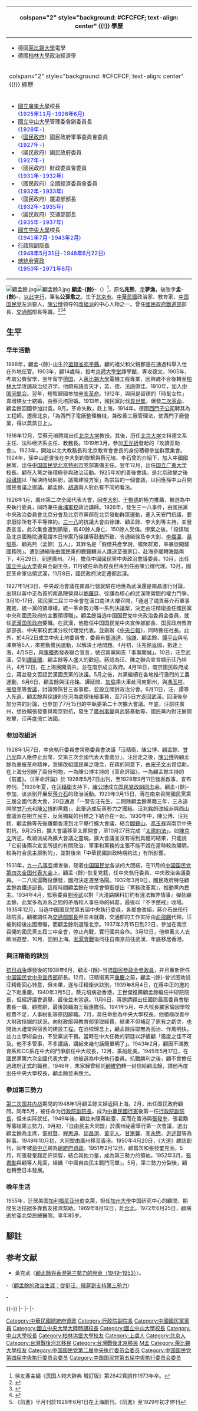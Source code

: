 {{Infobox_Prime_Minister
| name = 顧孟-{餘}-
| image = File:顧孟餘2.jpg
| order = {{ROC}}第1任[[行政院|行政院]][[行政院副院長|副院長]]
| term_start = 1948年5月31日
| term_end = 1948年6月22日
| premierroc     = [[翁文灝|翁文灝]]
| predecessor = '''首任'''
| successor = [[張厲生|張厲生]]
| birth_date = 1888年
| birth_place = {{QING|直隸省}}[[順天府|順天府]][[宛平縣|宛平縣]]
| death_date = {{death date and age|1972|6|25|1888}}
| death_place = {{ROC|臺北市}}[[北投區|北投區]][[臺北榮民總醫院|臺北榮民總醫院]]
| constituency = 
| nationality = {{QING}}（1888年－1911年）<br>{{ROC}}（1912年－1972年）
| spouse = 韋增瑛
| party = {{KMT}}
| profession = 
| religion = 
| signature = 
| footnotes = 
}}
{| class="infobox bordered" style="width: 21em; font-size: 90%; text-align: left; float:right;" cellpadding="3"
|-
! colspan="2" style="background: #CFCFCF; text-align: center" {{!}} 學歷
|- 
| colspan="2" style="font-size: 90%" |<div style="text-align: left">
* 德國[[萊比錫大學|萊比錫大學]]電學
* 德國[[柏林洪堡大學|柏林大學]]政治經濟學
</div>
|-
! colspan="2" style="background: #CFCFCF; text-align: center" {{!}} 經歷
|- 
| colspan="2" style="font-size: 90%" |<div style="text-align: left">
* [[國立廣東大學|國立廣東大學]]校長 <br><span style="color: blue;">(1925年11月-1926年6月)</span>
* [[國立中山大學|國立中山大學]]管理委會副委員長 <br><span style="color: blue;">(1926年-)</span>
* （[[國民政府|國民政府]]）國民政府軍事委員會委員 <br><span style="color: blue;">(1927年-)</span>
* （國民政府）國民政府委員 <br><span style="color: blue;">(1927年-)</span>
* （國民政府）財政委員會委員　<br><span style="color: blue;">(1931年-1932年)</span>
* （國民政府）全國經濟委員會委員 <br><span style="color: blue;">(1932年-1933年)</span>
* （國民政府）鐵道部部長 <br><span style="color: blue;">(1932年-1935年)</span>
* （國民政府）交通部部長 <br><span style="color: blue;">(1935年-1937年)</span>
* [[國立中央大學|國立中央大學]]校長 <br><span style="color: blue;">(1941年7月-1943年2月)</span>
* [[行政院副院長|行政院副院長]] <br><span style="color: blue;">(1948年5月31日-1948年6月22日)</span>
* [[總統府資政|總統府資政]] <br><span style="color: blue;">(1950年-1971年6月)</span>
</div>
|}
[[File:顧孟餘.jpg|thumb]][[File:顧孟餘3.jpg|thumb]]
'''顧孟-{餘}-'''（{{bd|1888年10月18日||1972年|6月25日|catIdx=G顧}}）<ref>徐友春主編《民国人物大辞典 増訂版》第2842頁誤作1973年卒。</ref>，原名'''兆熊'''，[[表字|字]]'''夢漁'''，後改字'''孟-{餘}-'''，[[以字行|以此字行]]，筆名'''公孫愈之'''。生于[[順天府|北京市]]。[[中華民國|中華民國]]政治家、教育家，[[中国国民党|中国国民党]]左派要人，[[陳公博|陳公博]]领导的[[改組派|改組派]]的中心人物之一。曾任[[國民政府|國民政府]][[中華民國鐵道部|鐵道部]]部長、[[中華民國交通部|交通部]]部長等職。<ref name=xu>{{Cite book|author = 徐友春主編|title = 民国人物大辞典 増訂版|year = 2007|publisher = 河北人民出版社|isbn = 978-7-202-03014-1}}</ref><ref name=gmd>{{Cite book|author = 劉国銘主編|title = 中国国民党百年人物全書|year = 2005|publisher =团結出版社|isbn = 7-80214-039-0}}</ref><ref name=zx>{{Cite book|author = 東亜問題調査会|title = 最新支那要人伝|year = 1941|publisher = [[朝日新聞社|朝日新聞社]]|isbn = }}</ref>

==生平==
=== 早年活動 ===
1888年，顧孟-{餘}-出生於[[直隸省|直隸省]][[宛平縣|宛平縣]]。顧的祖父和父親都是在通過科舉入仕在外地任官。1903年，顧14歲時，投考[[京師大學堂|京師大學堂]]譯學館，專攻德文。1905年，考取公費留學，翌年留学[[德国|德国]]，入[[萊比錫大學|萊比錫大學]]電機工程專業，因興趣不合後轉至[[柏林洪堡大学|柏林大学]]攻讀政治经济学。他頗有語言天才，英、德、法語俱佳。1910年，加入[[中国同盟会|中国同盟会]]。翌年，短暫歸國参加[[辛亥革命|辛亥革命]]。1912年，與同是留德的「時髦女性」韋增瑛女士結婚，由蔡元培證婚。1913年，國民黨討伐[[袁世凱|袁世凱]]，爆發[[二次革命|二次革命]]，顧孟餘回國參加討袁。9月。革命失敗，赴上海。1914年，德國[[西門子公司|西門子公司]]聘其為工程師，遷居北京，「為西門子電廠整理機械，兼改善工廠管理法，使西門子廠營業，得以蒸蒸日上」。{{cfn|黃克武|y=2020}}

1916年12月，受蔡元培聘請出任[[北京大学|北京大学]]教授。其後，历任[[北京大学|北京大学]]文科德文系主任、法科经济系主任、教務長。1919年3月，參加[[王光祈|王光祈]]發起的『攻讀互助會』。1923年，開始以北大教務長和北京教育會會長的身份積極參加群眾集會。1924年，孫中山逝世後在李大釗的聯繫與蔡元培、李石曾的介紹下，加入中國國民黨，出任[[中国国民党|中国国民党]][[北京市|北京特别市]]党部籌備主任。翌年12月，出任[[国立广東大学|国立广東大学]]校長。顧在入黨之後積極參與政治活動。1925年初的善後會議，是北京政變之後[[段祺瑞|段祺瑞]]以「解決時局糾紛，議籌建設方案」為宗旨的一個會議，以回應孫中山召開國民會議之提議。顧孟餘、[[胡適|胡適]]兩人對此有不同的看法。{{cfn|黃克武|y=2020}}

1926年1月，廣州第二次全國代表大會，因[[李大釗|李大釗]]、[[于樹德|于樹德]]的極力推薦，被選為中央執行委員，同時兼任[[黄埔軍校|黄埔軍校]]政治講師。1926年，發生三一八事件，由國民黨中央政治委員會北京分會及北京市黨部在北京發動群眾運動，進入天安門抗議，要求廢除所有不平等條約。[[三一八惨案|三一八]]的抗議大會由徐謙、顧孟餘、李大釗等主持，並發表宣言。此次集會遭到鎮壓，有40餘人身亡、150餘人受傷。慘案之後，「段祺瑞及北京國務院通電謂本日慘案乃徐謙等鼓動所致，令通緝徐及李大釗、[[李煜瀛|李煜瀛]]、[[易培基|易培基]]、顧兆熊（孟餘）五人」，其罪名是「假借共產學說，嘯聚群眾，率暴徒闖襲國務院」。遭到通緝後由國民軍的鹿鐘麟派人護送至張家口，赴海參崴轉海路南下，4月29日，到達廣州。7月，擔任中國國民黨中央政治會議委員。10月，出任[[国立中山大学|国立中山大学]]委員会副主任，11月被任命為校長但未到任由陳公博代理。10月，國民革命軍佔領武漢，11月8日，國民政府決定遷都武漢。

1927年1月3日，中央政治會議在南昌行營就駐在地應為武漢還是南昌進行討論，出現以蔣中正為首的南昌陣營與以[[鮑羅廷|鮑羅廷]]、徐謙為核心的武漢陣營間的權力鬥爭。3月10-17日，國民黨二屆三中全會在漢口南洋大樓召開，「通過了譴責蔣介石軍事獨裁，統一黨的領導權，統一革命勢力等一系列決議案，決定由汪精衛擔任國民黨中央和國民政府的主要領導職」。顧孟餘当选中国国民党中央政治委員会委員，就任[[武漢国民政府|武漢国民政府]]要職。在武漢，他擔任中国国民党中央宣传部部長、国民政府教育部部長、中央軍校武漢分校代理党代表。並創辦《[[中央日報|中央日報]]》，同時擔任社長。此外，於4月2日成立中央土地委員會，委員有[[鄧演達|鄧演達]]、[[徐謙|徐謙]]、顧孟餘、[[譚平山|譚平山]]與毛澤東等5人，來推動農民運動，以解決土地問題。4月初，汪兆銘返國，抵達上海，4月5日，與[[陳獨秀|陳獨秀]]發表聯合宣言，號召兩黨同志「事事開誠」。10日，汪至武漢，受到[[譚延闓|譚延闓]]、顧孟餘等人盛大的歡迎。蔣認為汪、陳之聯合宣言顯示汪乃袒共，4月12日，在上海展開清共，並在南京成立政府。4月18日，南京國民政府成立，蔣並發文否認武漢國民黨的決議。5月之後，共黨繼續在各地推行激烈的工農運動，6月6日，顧孟餘與汪兆銘、譚延闓、[[瓦西里·康斯坦丁諾維奇·布柳赫爾|加倫]]乘火車赴河南鄭州，與[[馮玉祥|馮玉祥]]、[[張發奎|張發奎]]等[[郑州会议_(1927年)|會議]]，討論豫陝甘三省事務，並設立開封政治分會。6月11日，汪、譚等人先返，顧孟餘與徐謙則在河南處理後續事務，至7月5日方返回武漢。回漢後參加分共的討論，也參加了7月15日的中執委第二十次擴大會議。年底，汪前往廣州，想依賴張發奎與南京對抗，發生了[[廣州張黃事變|廣州事變]]與武裝暴動等。國民黨內對汪展開攻擊，汪再度流亡法國。{{cfn|黃克武|y=2020}}

=== 参加改組派 ===
1928年1月7日，中央執行委員會常務委員會決議「汪精衛、陳公博、顧孟餘、[[甘乃光|甘乃光]]四人應停止出席，交第三次全國代表大會處分」。汪出走之後，[[陳公博|陳公博]]與顧孟餘為重振革命精神，宣揚改組國民黨之理念，在蔣的同意下，由[[宋子文|宋子文]]出資協助，在上海分別辦了兩份刊物，一為陳公博主持的《革命評論》，一為顧孟餘主持的《前進》。（《革命評論》於 1928年5月7日出刊，至1928年9月11日發表啟事，宣布停刊。<ref>《前進》半月刊於1928年6月1日在上海創刊。《前進》至1929年初才停刊</ref>1928年夏，在[[汪精衛|汪精衛]]支持下，[[陳公博|陳公博]]成立[[改組派|国民党改組同志会]]，顧孟-{餘}-参加，该派别开展反[[蒋介石|蒋介石]]的政治活動。1929年3月15日，蔣在南京召開國民黨第三屆全國代表大會，20日通過「一警告汪先生，二開除顧孟餘黨籍三年，三永遠開除[[甘乃光|甘乃光]]和[[陳公博|陳公博]]的黨籍」。此舉造成反蔣勢力之團結。汪兆銘的改組派與西山會議派在樹立民主、反蔣獨裁的目標之下結合在一起。1930年中，陳公博、汪兆銘、顧孟餘等先後離開香港到北平舉行擴大會議，結合[[閻錫山|閻錫山]]、[[馮玉祥|馮玉祥]]與南京中央對抗。9月25日，擴大會議移至太原開會，至10月27日完成「[[中华民国训政时期约法|太原約法]]」。如[[陳克文|陳克文]]所述，改組派成為擴大會議之靈魂。擴大會議並沒有得到具體的結果，只能說「它前後兩次宣言所提的有關政治、軍事和黨務的主張不能不說在當時較為開明，較為符合民主原則的」，並對後來「中華民國訓政時期約法」有所影響。{{cfn|黃克武|y=2020}}

1931年，[[九一八事变|九一八事变]]爆发後，随着[[中国国民党|中国国民党]]各派的大团結，在11月的[[中国国民党第四次全国代表大会|中国国民党第四次全国代表大会]]上，顧孟-{餘}-恢复党籍，任中央執行委員、中央政治会議委員。一二八淞滬戰役爆發，國府決定遷至洛陽。1932年3月9日，國民政府特任顧孟餘為鐵道部長。這段時間顧孟餘在中常會領銜提出『黨務改革案』，推動黨內民主。1934年4月，監察委員[[劉侯武|劉侯武]]以對『大潼路購料訂約有違法舞弊情事』彈劾顧孟餘，此案多為派系之間的矛盾和人事任命的糾葛，最後以『不予懲戒』收場。1935年12月，当选中国国民党第五届中央執行委員，各部會改組，蔣介石出任行政院長，顧被調任為[[中華民国交通部|交通部部長]]但並未就職，交通部的工作实际由[[俞飛鵬|俞飛鵬]]代理。{{cfn|黃克武|y=2020}}汪被刺殺後出國療傷，而顧孟餘則退隱北京。1937年2月15日到22日，參加在南京召開的國民黨五屆三中全會，停止內戰，實行國共合作。3月12日，他帶著夫人去歐洲遊歷，10月，回到上海。[[淞滬會戰|淞滬會戰]]後同往自南京前往武漢，年底移居香港。{{cfn|黃克武|y=2020}}

=== 與汪精衛的訣別 ===
[[抗日战争|抗日战争]]爆發後的1938年6月，顧孟-{餘}-当选[[国民参政会参政員|国民参政会参政員]]，并且重新担任[[中国国民党中央宣传部|中国国民党中央宣传部]]部長。12月，汪精衛离开[[重慶市|重慶]]之前，顧孟-{餘}-曾试图劝说汪精衛回心转意，但未果，遂与汪精衛派訣別。1939年8月4日，在蔣中正的邀約之下赴重慶。1940年3月5日，蔡元培病逝香港，王世傑推薦顧孟餘繼任中研院院長，但經評議會選舉，最後並未當選。11月6日，蔣邀請顧出任國防最高委員會秘書長一職，顧推辭，最後該職由王寵惠擔任。1941年5月，中大校長羅家倫因學校經費不足，人事紛亂等原因辭職。7月，蔣任命他為中央大學校長。他積極改善中大財政拮据的狀況，向財政部與教育部爭取經費，結果不但補足了原有之虧空，也開始大禮堂與宿舍的建設工程。在治校理念上，顧孟餘採取無為而治、作風明快，並力主學術自由，不受黨派干預。當時在中大任教的郭廷以評價顧「風度之佳不可及。他不多管事，不多講話，講起來幾句話簡單明了」。1943年2月，顧因不滿教育系和CC系在中大的鬥爭辭任中大校長，12月，乘船赴美。1945年5月17日，在國民黨第六次全國代表大會，他被選為中央執行委員。抗戰勝利之後，顧不曾擔任過政府正式的職務。1946年，朱家驊曾經託[[顧維鈞|顧維鈞]]轉一封信給顧孟餘，請他再度出任中央大學校長，顧孟餘並未應允。{{cfn|黃克武|y=2020}}

===參加第三勢力===
[[第二次国共内战|第二次国共内战]]期間的1948年1月顧孟餘夫婦返回上海。2月，出任国民政府顧問。同年5月，被任命为[[行政院副院長|行政院副院長]]，成为[[中華民國|中華民國]][[行憲|行憲]]後第一任[[行政院副院長|行政院副院長]]，但未实际就任。1949年後，顧並未隨蔣赴臺，反而在香港與[[張發奎|張發奎]]、張君勱等籌組第三勢力，9月初，『自由民主大同盟』於廣州祕密舉行第一次會議，選出顧孟餘為主席，[[童冠賢|童冠賢]]、[[程思遠|程思遠]]、[[邱昌渭|邱昌渭]]、[[黃宇人|黃宇人]]、[[甘家馨|甘家馨]]、[[李永懋|李永懋]]、[[尹述賢|尹述賢]]等為幹事。1949年10月初，大同盟由廣州移至香港。1950年4月20日，《大道》雑誌創刊，同年被[[蒋中正|蒋中正]]聘為[[總統府資政|總統府資政]]。1951年2月12日，顧首次和張發奎見面，5月，和張發奎趕走許崇智，結合其他力量，成為第三勢力的領袖。1952年3月，[[張君勵|張君勵]]與顧等人見面，組織『中國自由民主戰鬥同盟』。5月，第三勢力分裂後，顧也轉至日本發展。{{cfn|黃克武|y=2020}}

===晚年生活===
1955年，迁居美国[[加利福尼亚州|加利福尼亚州]]伯克萊，担任[[加州大學|加州大學]]中国研究中心的顧問，期間生活拮据多靠舊友接濟幫助。1969年8月12日，赴[[台北|台北]]。1972年6月25日，顧病逝於臺北榮民總醫院。享年85岁。

== 腳註 ==
{{reflist}}
== 参考文献 ==
*黃克武〈[http://www.cuhk.edu.hk/ics/21c/media/articles/c162-201706007.pdf 顧孟餘與香港第三勢力的興衰（1949–1953）]〉。
-〈[https://www.drnh.gov.tw/var/file/3/1003/img/10/747040763.pdf 顧孟餘的政治生涯：從挺汪、擁蔣到支持第三勢力]〉 

- {{cite book |title=顧孟餘的清高：中國近代史的另一種可能 |date=2020 |publisher=香港中文大學出版社 |location=香港 |isbn=9789882371330|ref={{sfnRef|黃克武|y=2020}}}}


{{-}}
{{s-start}}
{{s-gov|roc}}
{{s-before|[[汪兆銘|汪兆銘]]<br><small>（暂兼）}}
{{s-title|[[中華民国铁道部|中華民国铁道部]]部長|1932年3月9日—1935年12月12日}}
{{s-after|[[張嘉璈|張嘉璈]]}}
{{s-before|[[朱家驊|朱家驊]]}}
{{s-title|[[中華民国交通部|中華民国交通部]]部長|1935年12月12日—1937年3月4日<br>（[[俞飛鵬|俞飛鵬]]代理）</small>}}
{{s-after|[[俞飛鵬|俞飛鵬]]}}
{{s-before|[[王雲五|王雲五]]<br><small>（行憲前）</small>}}
{{s-title|[[中華民國行政院|中華民國行政院]]副院長|1948年5月31日—6月22日}}
{{s-after|[[張厲生|張厲生]]}}
|-
{{s-edu}}
|-
{{s-before|[[羅家倫|羅家倫]]}}
{{s-title|[[File:NCULogo.svg|25px]][[國立中央大學_(南京)|國立中央大學]]校長<br /><small>第六任<br />1941年7月—1943年2月</small>}}
{{s-after|[[蔣中正|蔣中正]]}}
|-
{{s-before|[[鄒魯|鄒魯]]}}
{{s-title|[[國立廣東大學|國立廣東大學]][[中山大学校长|校長]]<br /><small>第二任<br />1925年11月—1926年6月</small>}}
{{s-after|[[陳公博|陳公博]]代理<br><small>之後代理：[[褚民誼|褚民誼]]、[[經亨頤|經亨頤]]<br>（下一正任：[[戴傳賢|戴傳賢]]）</small>}}
{{end box}}
{{中國國民黨第二屆中央執行委員會}}
{{中國國民黨中央執行委員會常務委員}}
{{中華民國總統府資政}}
{{国立中央大学}}
{{国立中央大学 (南京)}}
{{中山大学}}
{{国立中山大学}}

{{DEFAULTSORT:Gu顾}}
[[Category:中華民國總統府資政|Category:中華民國總統府資政]]
[[Category:行政院副院長|Category:行政院副院長]]
[[Category:中國國民黨黨員|Category:中國國民黨黨員]]
[[Category:國立中央大學大陸時期校長|Category:國立中央大學大陸時期校長]]
[[Category:國立中山大學校長|Category:國立中山大學校長]]
[[Category:中山大學校長|Category:中山大學校長]]
[[Category:柏林洪堡大學校友|Category:柏林洪堡大學校友]]
[[Category:上虞人|Category:上虞人]]
[[Category:北京人|Category:北京人]]
[[Category:台灣戰後河北移民|Category:台灣戰後河北移民]]
[[Category:台灣戰後北京移民|Category:台灣戰後北京移民]]
[[Category:顧姓|M孟]]
[[Category:萊比錫大學校友|Category:萊比錫大學校友]]
[[Category:中国国民党第二届中央执行委员会委员|Category:中国国民党第二届中央执行委员会委员]]
[[Category:中国国民党第四届中央执行委员会委员|Category:中国国民党第四届中央执行委员会委员]]
[[Category:中国国民党第五届中央执行委员会委员|Category:中国国民党第五届中央执行委员会委员]]